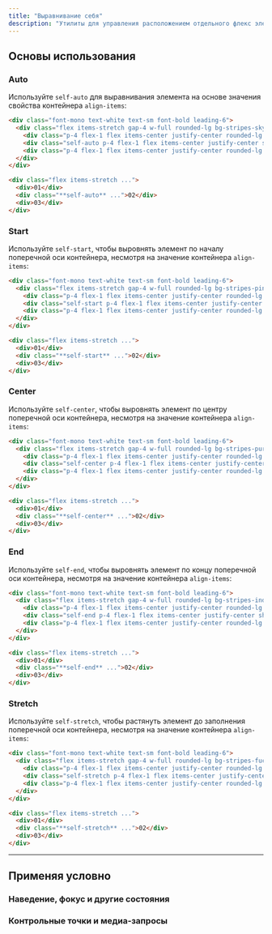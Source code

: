 ```yaml
---
title: "Выравнивание себя"
description: "Утилиты для управления расположением отдельного флекс элемента или сетки вдоль поперечной оси контейнера."
---
```




## Основы использования

### Auto

Используйте `self-auto` для выравнивания элемента на основе значения свойства контейнера `align-items`:

```html {{ example: true }}
<div class="font-mono text-white text-sm font-bold leading-6">
  <div class="flex items-stretch gap-4 w-full rounded-lg bg-stripes-sky h-24">
    <div class="p-4 flex-1 flex items-center justify-center rounded-lg bg-sky-300 dark:bg-sky-800 dark:text-sky-500">01</div>
    <div class="self-auto p-4 flex-1 flex items-center justify-center shadow-lg rounded-lg bg-sky-500">02</div>
    <div class="p-4 flex-1 flex items-center justify-center rounded-lg bg-sky-300 dark:bg-sky-800 dark:text-sky-500">03</div>
  </div>
</div>
```

```html
<div class="flex items-stretch ...">
  <div>01</div>
  <div class="**self-auto** ...">02</div>
  <div>03</div>
</div>
```

### Start

Используйте `self-start`, чтобы выровнять элемент по началу поперечной оси контейнера, несмотря на значение контейнера `align-items`:

```html {{ example: true }}
<div class="font-mono text-white text-sm font-bold leading-6">
  <div class="flex items-stretch gap-4 w-full rounded-lg bg-stripes-pink h-24">
    <div class="p-4 flex-1 flex items-center justify-center rounded-lg bg-pink-300 dark:bg-pink-800 dark:text-pink-400">01</div>
    <div class="self-start p-4 flex-1 flex items-center justify-center shadow-lg rounded-lg bg-pink-500">02</div>
    <div class="p-4 flex-1 flex items-center justify-center rounded-lg bg-pink-300 dark:bg-pink-800 dark:text-pink-400">03</div>
  </div>
</div>
```

```html
<div class="flex items-stretch ...">
  <div>01</div>
  <div class="**self-start** ...">02</div>
  <div>03</div>
</div>
```

### Center

Используйте `self-center`, чтобы выровнять элемент по центру поперечной оси контейнера, несмотря на значение контейнера `align-items`:

```html {{ example: true }}
<div class="font-mono text-white text-sm font-bold leading-6">
  <div class="flex items-stretch gap-4 w-full rounded-lg bg-stripes-purple h-24">
    <div class="p-4 flex-1 flex items-center justify-center rounded-lg bg-purple-300 dark:bg-purple-800 dark:text-purple-400">01</div>
    <div class="self-center p-4 flex-1 flex items-center justify-center shadow-lg rounded-lg bg-purple-500">02</div>
    <div class="p-4 flex-1 flex items-center justify-center rounded-lg bg-purple-300 dark:bg-purple-800 dark:text-purple-400">03</div>
  </div>
</div>
```

```html
<div class="flex items-stretch ...">
  <div>01</div>
  <div class="**self-center** ...">02</div>
  <div>03</div>
</div>
```

### End

Используйте `self-end`, чтобы выровнять элемент по концу поперечной оси контейнера, несмотря на значение контейнера `align-items`:

```html {{ example: true }}
<div class="font-mono text-white text-sm font-bold leading-6">
  <div class="flex items-stretch gap-4 w-full rounded-lg bg-stripes-indigo h-24">
    <div class="p-4 flex-1 flex items-center justify-center rounded-lg bg-indigo-300 dark:bg-indigo-800 dark:text-indigo-400">01</div>
    <div class="self-end p-4 flex-1 flex items-center justify-center shadow-lg rounded-lg bg-indigo-500">02</div>
    <div class="p-4 flex-1 flex items-center justify-center rounded-lg bg-indigo-300 dark:bg-indigo-800 dark:text-indigo-400">03</div>
  </div>
</div>
```

```html
<div class="flex items-stretch ...">
  <div>01</div>
  <div class="**self-end** ...">02</div>
  <div>03</div>
</div>
```

### Stretch

Используйте `self-stretch`, чтобы растянуть элемент до заполнения поперечной оси контейнера, несмотря на значение контейнера `align-items`:

```html {{ example: true }}
<div class="font-mono text-white text-sm font-bold leading-6">
  <div class="flex items-stretch gap-4 w-full rounded-lg bg-stripes-fuchsia h-24">
    <div class="p-4 flex-1 flex items-center justify-center rounded-lg bg-fuchsia-300 dark:bg-fuchsia-800 dark:text-fuchsia-400">01</div>
    <div class="self-stretch p-4 flex-1 flex items-center justify-center shadow-lg rounded-lg bg-fuchsia-500">02</div>
    <div class="p-4 flex-1 flex items-center justify-center rounded-lg bg-fuchsia-300 dark:bg-fuchsia-800 dark:text-fuchsia-400">03</div>
  </div>
</div>
```

```html
<div class="flex items-stretch ...">
  <div>01</div>
  <div class="**self-stretch** ...">02</div>
  <div>03</div>
</div>
```

---

## <Heading ignore>Применяя условно</Heading>

### <Heading ignore>Наведение, фокус и другие состояния</Heading>

<HoverFocusAndOtherStates defaultClass="self-auto" featuredClass="self-end" />

### <Heading ignore>Контрольные точки и медиа-запросы</Heading>

<BreakpointsAndMediaQueries defaultClass="self-auto" featuredClass="self-end" />
